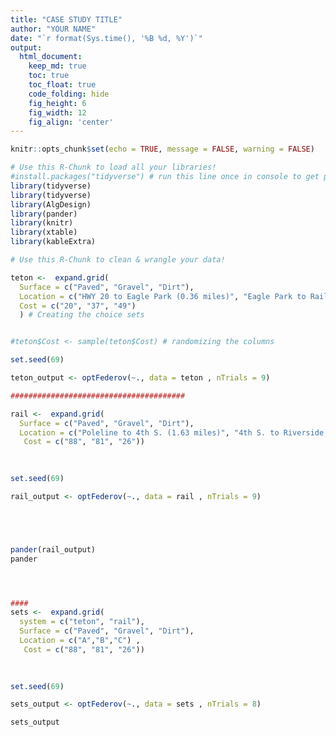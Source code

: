 ```yaml
---
title: "CASE STUDY TITLE"
author: "YOUR NAME"
date: "`r format(Sys.time(), '%B %d, %Y')`"
output:
  html_document:  
    keep_md: true
    toc: true
    toc_float: true
    code_folding: hide
    fig_height: 6
    fig_width: 12
    fig_align: 'center'
---
```


```r
knitr::opts_chunk$set(echo = TRUE, message = FALSE, warning = FALSE)
```

```r
# Use this R-Chunk to load all your libraries!
#install.packages("tidyverse") # run this line once in console to get package
library(tidyverse)
library(tidyverse)
library(AlgDesign)
library(pander)
library(knitr)
library(xtable)
library(kableExtra)

```




```r
# Use this R-Chunk to clean & wrangle your data!

teton <-  expand.grid(
  Surface = c("Paved", "Gravel", "Dirt"),
  Location = c("HWY 20 to Eagle Park (0.36 miles)", "Eagle Park to Railroad (0.68 miles)", "Business Park to Canal (0.91 miles)" ),
  Cost = c("20", "37", "49")
  ) # Creating the choice sets


#teton$Cost <- sample(teton$Cost) # randomizing the columns

set.seed(69)

teton_output <- optFederov(~., data = teton , nTrials = 9)

#######################################

rail <-  expand.grid(
  Surface = c("Paved", "Gravel", "Dirt"),
  Location = c("Poleline to 4th S. (1.63 miles)", "4th S. to Riverside Park (1.50 miles)", "Riverside Park to 2nd E. (0.49 miles)") ,
   Cost = c("88", "81", "26"))
  
  

set.seed(69)

rail_output <- optFederov(~., data = rail , nTrials = 9)





pander(rail_output)
pander




####
sets <-  expand.grid(
  system = c("teton", "rail"),
  Surface = c("Paved", "Gravel", "Dirt"),
  Location = c("A","B","C") ,
   Cost = c("88", "81", "26"))
  
  

set.seed(69)

sets_output <- optFederov(~., data = sets , nTrials = 8)

sets_output
```


